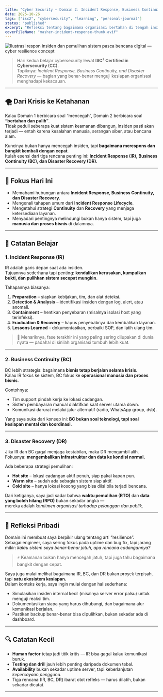 ```yaml
---
title: "Cyber Security — Domain 2: Incident Response, Business Continuity, and Disaster Recovery Concepts"
date: 2025-10-26
tags: ["isc2", "cybersecurity", "learning", "personal-journal"]
status: "published"
excerpt: "Refleksi tentang bagaimana organisasi bertahan di tengah insiden dan bencana — memahami keterkaitan antara Incident Response, Business Continuity, dan Disaster Recovery."
coverFileName: "masher-incident-response-thumb.avif"
---
```




<img src={cover.src} alt="Ilustrasi respon insiden dan pemulihan sistem pasca bencana digital — cyber resilience concept" />


> Hari kedua belajar cybersecurity lewat **ISC² Certified in Cybersecurity (CC)**.  
> Topiknya: *Incident Response, Business Continuity, and Disaster Recovery* — bagian yang benar-benar menguji kesiapan organisasi menghadapi kekacauan.

---

## 🌪️ Dari Krisis ke Ketahanan

Kalau Domain 1 berbicara soal “mencegah”, Domain 2 berbicara soal **“bertahan dan pulih”**.  
Tidak peduli seberapa kuat sistem keamanan dibangun, insiden pasti akan terjadi — entah karena kesalahan manusia, serangan siber, atau bencana alam.  

Kuncinya bukan hanya mencegah insiden, tapi **bagaimana merespons dan bangkit kembali dengan cepat**.  
Itulah esensi dari tiga rencana penting ini: **Incident Response (IR), Business Continuity (BC), dan Disaster Recovery (DR).**

---

## 🎯 Fokus Hari Ini

- Memahami hubungan antara **Incident Response, Business Continuity, dan Disaster Recovery**.  
- Mengenali tahapan umum dari **Incident Response Lifecycle**.  
- Mengetahui strategi **Continuity** dan **Recovery** yang menjaga ketersediaan layanan.  
- Menyadari pentingnya melindungi bukan hanya sistem, tapi juga **manusia dan proses bisnis** di dalamnya.

---

## 🧠 Catatan Belajar

### 1. Incident Response (IR)

IR adalah garis depan saat ada insiden.  
Tujuannya sederhana tapi penting: **kendalikan kerusakan, kumpulkan bukti, dan pulihkan sistem secepat mungkin.**

Tahapannya biasanya:
1. **Preparation** – siapkan kebijakan, tim, dan alat deteksi.  
2. **Detection & Analysis** – identifikasi insiden dengan log, alert, atau anomali.  
3. **Containment** – hentikan penyebaran (misalnya isolasi host yang terinfeksi).  
4. **Eradication & Recovery** – hapus penyebabnya dan kembalikan layanan.  
5. **Lessons Learned** – dokumentasikan, perbaiki SOP, dan latih ulang tim.

> 🔎 Menariknya, fase terakhir ini yang paling sering dilupakan di dunia nyata — padahal di sinilah organisasi tumbuh lebih kuat.

---

### 2. Business Continuity (BC)

BC lebih strategis: bagaimana **bisnis tetap berjalan selama krisis**.  
Kalau IR fokus ke sistem, BC fokus ke **operasional manusia dan proses bisnis.**

Contohnya:
- Tim support pindah kerja ke lokasi cadangan.  
- Sistem pembayaran manual diaktifkan saat server utama down.  
- Komunikasi darurat melalui jalur alternatif (radio, WhatsApp group, dsb).

Yang saya suka dari konsep ini: **BC bukan soal teknologi, tapi soal kesiapan mental dan koordinasi.**

---

### 3. Disaster Recovery (DR)

Jika IR dan BC gagal menjaga kestabilan, maka DR mengambil alih.  
Fokusnya: **mengembalikan infrastruktur dan data ke kondisi normal.**

Ada beberapa strategi pemulihan:
- **Hot site** – lokasi cadangan aktif penuh, siap pakai kapan pun.  
- **Warm site** – sudah ada sebagian sistem siap aktif.  
- **Cold site** – hanya lokasi kosong yang bisa diisi bila terjadi bencana.  

Dari ketiganya, saya jadi sadar bahwa **waktu pemulihan (RTO)** dan **data yang boleh hilang (RPO)** bukan sekadar angka —  
mereka adalah *komitmen organisasi terhadap pelanggan dan publik.*

---

## 💭 Refleksi Pribadi

Domain ini membuat saya berpikir ulang tentang arti “resilience”.  
Sebagai engineer, saya sering fokus pada uptime dan bug fix, tapi jarang mikir: *kalau sistem saya benar-benar jatuh, apa rencana cadangannya?*

> ⚡️ Keamanan bukan hanya mencegah jatuh, tapi juga tahu bagaimana bangkit dengan cepat.

Saya juga mulai melihat bagaimana IR, BC, dan DR bukan proyek terpisah, tapi **satu ekosistem kesiapan.**  
Dalam konteks kerja, saya ingin mulai dengan hal sederhana:
- Simulasikan insiden internal kecil (misalnya server error palsu) untuk menguji reaksi tim.  
- Dokumentasikan siapa yang harus dihubungi, dan bagaimana alur komunikasi berjalan.  
- Pastikan backup benar-benar bisa dipulihkan, bukan sekadar ada di dashboard.

---

## 🔍 Catatan Kecil

- **Human factor** tetap jadi titik kritis — IR bisa gagal kalau komunikasi buruk.  
- **Testing dan drill** jauh lebih penting daripada dokumen tebal.  
- **Availability** bukan sekadar uptime server, tapi keberlanjutan *kepercayaan pengguna*.  
- Tiga rencana (IR, BC, DR) ibarat otot refleks — harus dilatih, bukan sekadar dicatat.

---

